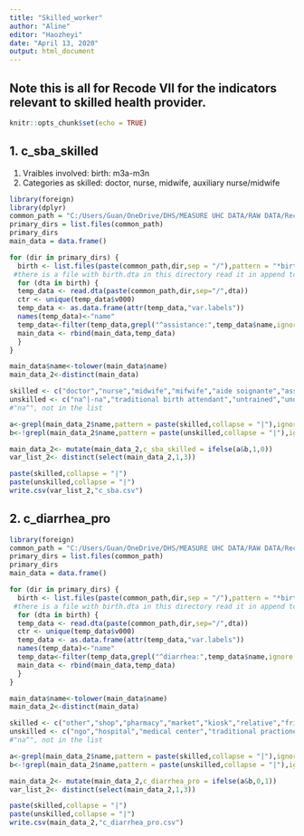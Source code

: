 ```yaml
---
title: "Skilled_worker"
author: "Aline" 
editor: "Haozheyi"
date: "April 13, 2020"
output: html_document
---
```

## Note this is all for Recode VII for the indicators relevant to skilled health provider. 

```r
knitr::opts_chunk$set(echo = TRUE)
```

## 1. c_sba_skilled
1. Vraibles involved: birth: m3a-m3n
2. Categories as skilled: doctor, nurse, midwife, auxiliary nurse/midwife

```r
library(foreign)
library(dplyr)
common_path = "C:/Users/Guan/OneDrive/DHS/MEASURE UHC DATA/RAW DATA/Recode VII"
primary_dirs = list.files(common_path)
primary_dirs
main_data = data.frame()

for (dir in primary_dirs) {
  birth <- list.files(paste(common_path,dir,sep = "/"),pattern = "*birth")
 #there is a file with birth.dta in this directory read it in append to a data.frame
  for (dta in birth) {
  temp_data <- read.dta(paste(common_path,dir,sep="/",dta))
  ctr <- unique(temp_data$v000)
  temp_data <- as.data.frame(attr(temp_data,"var.labels"))
  names(temp_data)<-"name"
  temp_data<-filter(temp_data,grepl("^assistance:",temp_data$name,ignore.case = TRUE))%>%mutate(country = ctr)
  main_data <- rbind(main_data,temp_data)
  }
}

main_data$name<-tolower(main_data$name)
main_data_2<-distinct(main_data)

skilled <- c("doctor","nurse","midwife","mifwife","aide soignante","assistante accoucheuse","clinical officer","mch aide", "trained","auxiliary birth attendant","physician assistant","professional","ferdsher","feldshare","skilled","community health care provider","birth attendant","hospital/health center worker","hew","auxiliary","icds","feldsher","mch","vhw","village health team","health personnel","gynecolog(ist|y)","obstetrician","internist","pediatrician","family welfare visitor","medical assistant","health assistant","matron","general practitioner","trained traditional birth attendant","health officer","extension") 
unskilled <- c("na^|-na","traditional birth attendant","untrained","unquallified","empirical midwife","box","community")
#"na^", not in the list

a<-grepl(main_data_2$name,pattern = paste(skilled,collapse = "|"),ignore.case = TRUE)
b<-!grepl(main_data_2$name,pattern = paste(unskilled,collapse = "|"),ignore.case = TRUE)   

main_data_2<- mutate(main_data_2,c_sba_skilled = ifelse(a&b,1,0))
var_list_2<- distinct(select(main_data_2,1,3))

paste(skilled,collapse = "|")
paste(unskilled,collapse = "|")
write.csv(var_list_2,"c_sba.csv")
```



## 2. c_diarrhea_pro
```r
library(foreign)
common_path = "C:/Users/Guan/OneDrive/DHS/MEASURE UHC DATA/RAW DATA/Recode VII"
primary_dirs = list.files(common_path)
primary_dirs
main_data = data.frame()

for (dir in primary_dirs) {
  birth <- list.files(paste(common_path,dir,sep = "/"),pattern = "*birth")
 #there is a file with birth.dta in this directory read it in append to a data.frame
  for (dta in birth) {
  temp_data <- read.dta(paste(common_path,dir,sep="/",dta))
  ctr <- unique(temp_data$v000)
  temp_data <- as.data.frame(attr(temp_data,"var.labels"))
  names(temp_data)<-"name"
  temp_data<-filter(temp_data,grepl("^diarrhea:",temp_data$name,ignore.case = TRUE))%>%mutate(country = ctr)
  main_data <- rbind(main_data,temp_data)
  }
}

main_data$name<-tolower(main_data$name)
main_data_2<-distinct(main_data)

skilled <- c("other","shop","pharmacy","market","kiosk","relative","friend", "church","drug","addo","hilot","traditional","cs private medical","cs public sector","no treatment") 
unskilled <- c("ngo","hospital","medical center","traditional practioner$","sub health center","health center","aid post","trained vhv and other government","maternity home","diagnostic center","wome('s|n's) consultation","(pol|po)yclinic","fap","emergency services","ambulatory/family doctor office")
#"na^", not in the list

a<-grepl(main_data_2$name,pattern = paste(skilled,collapse = "|"),ignore.case = TRUE)
b<-!grepl(main_data_2$name,pattern = paste(unskilled,collapse = "|"),ignore.case = TRUE)   

main_data_2<- mutate(main_data_2,c_diarrhea_pro = ifelse(a&b,0,1))
var_list_2<- distinct(select(main_data_2,1,3))

paste(skilled,collapse = "|")
paste(unskilled,collapse = "|")
write.csv(main_data_2,"c_diarrhea_pro.csv")
```



